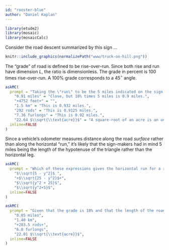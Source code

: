 ```yaml
---
id: "rooster-blue"
author: "Daniel Kaplan"
---
```


```r
library(etude2)
library(mosaic)
library(mosaicCalc)
```

Consider the road descent summarized by this sign ...

```r
knitr::include_graphics(normalizePath("www/truck-on-hill.png"))
```

The "grade" of road is defined to be rise-over-run. Since both rise and run have dimension $L$, the ratio is dimensionless. The grade in percent is 100 times rise-over-run. A 100% grade corresponds to a $45^\circ$ angle.


```r
askMC(
  prompt = "Taking the \"run\" to be the 5 miles indicated on the sign, what's the \"rise\"? (You can find unit conversion data on the internet.)",
    "0.91 miles" = "Close, but 18% times 5 miles is 0.9 miles.",
    "+4752 feet+" = "",
    "1.5 km" = "This is 0.932 miles.",
    "292 rods" = "This is 0.9125 miles.",
    "7.36 furlongs" = "This is 0.92 miles.",
    "22.64 $\\sqrt{\\text{acre}}$" = "A square-root of an acre is an unconventional unit for length. One acre is 43560 ft$^2$, so the square root of an acre is 208.71 feet or 0.03953 miles. So 22.64 $\\sqrt{\\text{acre}}$ is 0.895 miles.",
  inline=FALSE
)
```

Since a vehicle's odometer measures distance along the road *surface* rather than along the horizontal "run," it's likely that the sign-makers had in mind 5 miles being the length of the hypotenuse of the triangle rather than the horizontal leg.

```r
askMC(
  prompt = "Which of these expressions gives the horizontal run for a rise of $y$ miles?",
    "$\\sqrt{5 - y^2}$ ",
    "+$\\sqrt{25 - y^2}$+",
    "$\\sqrt{y^2 + 25}$",
    "$\\sqrt{y^2+5}$",
  inline=FALSE
)
```

```r
askMC(
  prompt = "Given that the grade is 18% and that the length of the road surface is 5 miles, what is the \"rise\"?",
    "0.85 miles",
    "1.40 km",
    "+283.5 rods+", 
    "6.8 furlongs",
    "22.01 $\\sqrt{\\text{acre}}$",
  inline=FALSE
)
```
